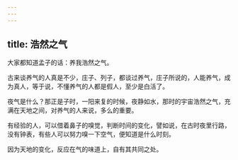 ```yaml
---
---
---
```

title: 浩然之气
---




大家都知道孟子的话：养我浩然之气。

古来谈养气的人真是不少，庄子、列子，都谈过养气，庄子所说的，人能养气，成为真人，等于说，不懂养气的人都是假人，至少是白活了。

夜气是什么？那正是子时，一阳来复的时候，夜静如水，那时的宇宙浩然之气，充满在天地之间，对养气的人来说，多么的重要。

有经验的人，可以借着鼻子的嗅觉，判断时间的变化，譬如说，在古时夜里行路，没有钟表，有些人可以努力嗅一下空气，便知道是什么时刻。

因为天地的变化，反应在气的味道上，自有其共同之处。